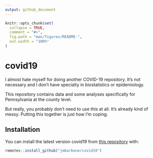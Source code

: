 ```yaml
---
output: github_document
---
```


<!-- README.md is generated from README.Rmd. Please edit that file -->

```r
knitr::opts_chunk$set(
  collapse = TRUE,
  comment = "#>",
  fig.path = "man/figures/README-",
  out.width = "100%"
)
```

# covid19

<!-- badges: start -->
<!-- badges: end -->

I almost hate myself for doing another COVID-19 repository.
It's not necessary and I don't have specialty in biostatistics or epidemiology.

This repository contains data and some analyses specifically for Pennsylvania at the county level.

But really, you probably don't need to use this at all.
It's already kind of messy.
Putting this together is just how I'm coping.

## Installation

You can install the latest version covid19 from [this repository](https://github.com/jmbarbone/covid19) with:

``` r
remotes::install_github("jmbarbone/covid19")
```
